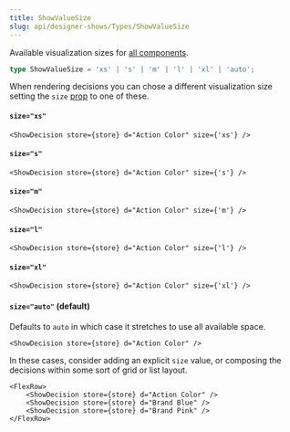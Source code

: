 ```yaml
---
title: ShowValueSize
slug: api/designer-shows/Types/ShowValueSize
---
```





Available visualization sizes for [all components](/components/Astro).

```ts
type ShowValueSize = 'xs' | 's' | 'm' | 'l' | 'xl' | 'auto';
```

When rendering decisions you can chose a different visualization size
setting the `size` [prop](/components/Astro/Props#valueprops) to one of these.

#### `size="xs"`

```mdx
<ShowDecision store={store} d="Action Color" size={'xs'} />
```

<FlexStack vpad>
    <ShowDecision store={store} d="Action Color" size={'xs'} />
</FlexStack>

#### `size="s"`

```mdx
<ShowDecision store={store} d="Action Color" size={'s'} />
```

<FlexStack vpad>
    <ShowDecision store={store} d="Action Color" size={'s'} />
</FlexStack>

#### `size="m"`

```mdx
<ShowDecision store={store} d="Action Color" size={'m'} />
```

<FlexStack vpad>
    <ShowDecision store={store} d="Action Color" size={'m'} />
</FlexStack>

#### `size="l"`

```mdx
<ShowDecision store={store} d="Action Color" size={'l'} />
```

<FlexStack vpad>
    <ShowDecision store={store} d="Action Color" size={'l'} />
</FlexStack>

#### `size="xl"`

```mdx
<ShowDecision store={store} d="Action Color" size={'xl'} />
```

<FlexStack vpad>
    <ShowDecision store={store} d="Action Color" size={'xl'} />
</FlexStack>

#### `size="auto"` (default)

Defaults to `auto` in which case it stretches to use all available space.

```mdx
<ShowDecision store={store} d="Action Color" />
```

<FlexStack vpad>
    <ShowDecision store={store} d="Action Color" />
</FlexStack>

In these cases, consider adding an explicit `size` value, or composing the decisions within
some sort of grid or list layout.

```mdx
<FlexRow>
    <ShowDecision store={store} d="Action Color" />
    <ShowDecision store={store} d="Brand Blue" />
    <ShowDecision store={store} d="Brand Pink" />
</FlexRow>
```

<FlexRow vpad>
    <ShowDecision store={store} d="Action Color" />
    <ShowDecision store={store} d="Brand Blue" />
    <ShowDecision store={store} d="Brand Pink" />
</FlexRow>
